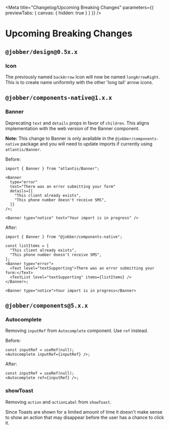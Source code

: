 
<Meta
  title="Changelog/Upcoming Breaking Changes"
  parameters={{ previewTabs: { canvas: { hidden: true } } }}
/>

# Upcoming Breaking Changes

## `@jobber/design@0.5x.x`

### Icon

The previously named `backArrow` Icon will now be named `longArrowRight`. This
is to create name uniformity with the other 'long tail' arrow icons.

## `@jobber/components-native@1.x.x`

### Banner

Deprecating `text` and `details` props in favor of `children`. This aligns
implementation with the web version of the Banner component.

**Note:** This change to Banner is only available in the
`@jobber/components-native` package and you will need to update imports if
currently using `atlantis/Banner`.

Before:

```tsx
import { Banner } from "atlantis/Banner";

<Banner
  type="error"
  text="There was an error submitting your form"
  details={[
    "This client already exists",
    "This phone number doesn't receive SMS",
  ]}
/>;
```

```tsx
<Banner type="notice" text="Your import is in progress" />
```

After:

```tsx
import { Banner } from "@jobber/components-native";

const listItems = [
  "This client already exists",
  "This phone number doesn't receive SMS",
];
<Banner type="error">
  <Text level="textSupporting">There was an error submitting your form:</Text>
  <TextList level="textSupporting" items={listItems} />
</Banner>;
```

```tsx
<Banner type="notice">Your import is in progress</Banner>
```

## `@jobber/components@5.x.x`

### Autocomplete

Removing `inputRef` from `Autocomplete` component. Use `ref` instead.

Before:

```tsx
const inputRef = useRef(null);
<Autocomplete inputRef={inputRef} />;
```

After:

```tsx
const inputRef = useRef(null);
<Autocomplete ref={inputRef} />;
```

### showToast

Removing `action` and `actionLabel` from `showToast`.

Since Toasts are shown for a limited amount of time it doesn't make sense to
show an action that may disappear before the user has a chance to click it.
